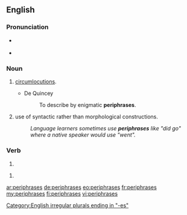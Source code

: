 ==English==

===Pronunciation===

* {{a|plural of periphrase|verb}} {{IPA|/pəˈrɪfɹeɪzɛz/|lang=en}}
* {{a|plural of periphrasis}} {{IPA|/pəˈrɪfrəːsiz/|lang=en}}

===Noun===
{{head|en|plural}}

# {{plural of|periphrase|lang=en}} [[circumlocutions]].
#* De Quincey
#*: To describe by enigmatic '''periphrases'''.
# {{plural of|periphrasis|lang=en}} use of syntactic rather than morphological constructions.
#: ''Language learners sometimes use '''periphrases''' like "did go" where a native speaker would use "went".''

===Verb===
{{head|en}}

# {{en-third-person singular of|periphrase}}

# <!-- {{defn|English}} -->
#: <!-- example -->

[[Category:English irregular plurals ending in "-es"]]

[[ar:periphrases]]
[[de:periphrases]]
[[eo:periphrases]]
[[fr:periphrases]]
[[my:periphrases]]
[[fi:periphrases]]
[[vi:periphrases]]